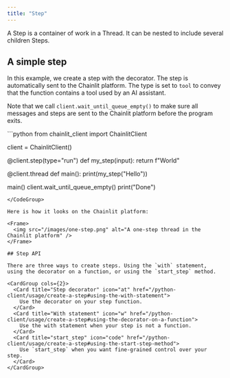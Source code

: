 ```yaml
---
title: "Step"
---
```


A Step is a container of work in a Thread. It can be nested to include several children Steps.

## A simple step

In this example, we create a step with the decorator. The step is automatically sent to the Chainlit platform. The type is set to `tool` to convey that the function contains a tool used by an AI assistant.

Note that we call `client.wait_until_queue_empty()` to make sure all messages and steps are sent to the Chainlit platform before the program exits.

<CodeGroup>
```python
from chainlit_client import ChainlitClient

client = ChainlitClient()

@client.step(type="run")
def my_step(input):
    return f"World" 


@client.thread
def main():
    print(my_step("Hello"))


main()
client.wait_until_queue_empty()
print("Done")
```
</CodeGroup>

Here is how it looks on the Chainlit platform:

<Frame>
  <img src="/images/one-step.png" alt="A one-step thread in the Chainlit platform" />
</Frame>

## Step API

There are three ways to create steps. Using the `with` statement, using the decorator on a function, or using the `start_step` method.

<CardGroup cols={2}>
  <Card title="Step decorator" icon="at" href="/python-client/usage/create-a-step#using-the-with-statement">
    Use the decorator on your step function.
  </Card>
  <Card title="With statement" icon="w" href="/python-client/usage/create-a-step#using-the-decorator-on-a-function">
    Use the with statement when your step is not a function.
  </Card>
  <Card title="start_step" icon="code" href="/python-client/usage/create-a-step#using-the-start-step-method">
    Use `start_step` when you want fine-grained control over your step.
  </Card>
</CardGroup>